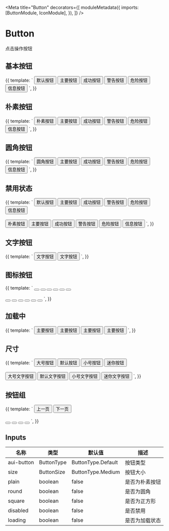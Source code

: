 

<Meta
  title="Button"
  decorators={[
    moduleMetadata({
      imports: [ButtonModule, IconModule],
    }),
  ]}
/>

# Button

点击操作按钮

## 基本按钮

<Preview>
  <Story name="basic" height="60px">
    {{
      template: `
        <button aui-button>默认按钮</button>
        <button aui-button="primary">主要按钮</button>
        <button aui-button="success">成功按钮</button>
        <button aui-button="warning">警告按钮</button>
        <button aui-button="danger">危险按钮</button>
        <button aui-button="info">信息按钮</button>
      `,
    }}
  </Story>
</Preview>

## 朴素按钮

<Preview>
  <Story name="plain" height="60px">
    {{
      template: `
        <button aui-button [plain]="true">朴素按钮</button>
        <button aui-button="primary" [plain]="true">主要按钮</button>
        <button aui-button="success" [plain]="true">成功按钮</button>
        <button aui-button="warning" [plain]="true">警告按钮</button>
        <button aui-button="danger" [plain]="true">危险按钮</button>
        <button aui-button="info" [plain]="true">信息按钮</button>
      `,
    }}
  </Story>
</Preview>

## 圆角按钮

<Preview>
  <Story name="round" height="60px">
    {{
      template: `
        <button aui-button [round]="true">圆角按钮</button>
        <button aui-button="primary" [round]="true">主要按钮</button>
        <button aui-button="success" [round]="true">成功按钮</button>
        <button aui-button="warning" [round]="true">警告按钮</button>
        <button aui-button="danger" [round]="true">危险按钮</button>
        <button aui-button="info" [round]="true">信息按钮</button>
      `,
    }}
  </Story>
</Preview>

## 禁用状态

<Preview>
  <Story name="disabled" height="100px">
    {{
      template: `
        <button aui-button [disabled]="true">默认按钮</button>
        <button aui-button="primary" [disabled]="true">主要按钮</button>
        <button aui-button="success" [disabled]="true">成功按钮</button>
        <button aui-button="warning" [disabled]="true">警告按钮</button>
        <button aui-button="danger" [disabled]="true">危险按钮</button>
        <button aui-button="info" [disabled]="true">信息按钮</button>
        <br /><br />
        <button aui-button [plain]="true" [disabled]="true">朴素按钮</button>
        <button aui-button="primary" [plain]="true" [disabled]="true">主要按钮</button>
        <button aui-button="success" [plain]="true" [disabled]="true">成功按钮</button>
        <button aui-button="warning" [plain]="true" [disabled]="true">警告按钮</button>
        <button aui-button="danger" [plain]="true" [disabled]="true">危险按钮</button>
        <button aui-button="info" [plain]="true" [disabled]="true">信息按钮</button>
      `,
    }}
  </Story>
</Preview>

## 文字按钮

<Preview>
  <Story name="text" height="60px">
    {{
      template: `
        <button aui-button="text">文字按钮</button>
        <button aui-button="text" [disabled]="true">文字按钮</button>
      `,
    }}
  </Story>
</Preview>

## 图标按钮

<Preview>
  <Story name="icon" height="100px">
    {{
      template: `
        <button aui-button [square]="true"><aui-icon icon="search_s"></aui-icon></button>
        <button aui-button="primary" [square]="true"><aui-icon icon="search_s"></aui-icon></button>
        <button aui-button="success" [square]="true"><aui-icon icon="search_s"></aui-icon></button>
        <button aui-button="warning" [square]="true"><aui-icon icon="search_s"></aui-icon></button>
        <button aui-button="danger" [square]="true"><aui-icon icon="search_s"></aui-icon></button>
        <button aui-button="info" [square]="true"><aui-icon icon="search_s"></aui-icon></button>
        <br />
        <br />
        <button aui-button [square]="true" [round]="true"><aui-icon icon="search_s"></aui-icon></button>
        <button aui-button="primary" [square]="true" [round]="true"><aui-icon icon="search_s"></aui-icon></button>
        <button aui-button="success" [square]="true" [round]="true"><aui-icon icon="search_s"></aui-icon></button>
        <button aui-button="warning" [square]="true" [round]="true"><aui-icon icon="search_s"></aui-icon></button>
        <button aui-button="danger" [square]="true" [round]="true"><aui-icon icon="search_s"></aui-icon></button>
        <button aui-button="info" [square]="true" [round]="true"><aui-icon icon="search_s"></aui-icon></button>
      `,
    }}
  </Story>
</Preview>

## 加载中

<Preview>
  <Story name="loading" height="60px">
    {{
      template: `
        <button aui-button="primary" [loading]="true">主要按钮</button>
        <button aui-button="primary" [plain]="true" [loading]="true">主要按钮</button>
        <button aui-button="primary" [disabled]="true" [loading]="true">主要按钮</button>
        <button aui-button="primary" [plain]="true" [disabled]="true" [loading]="true">主要按钮</button>
      `,
    }}
  </Story>
</Preview>

## 尺寸

<Preview>
  <Story name="size" height="100px">
    {{
      template: `
        <button aui-button size="large">大号按钮</button>
        <button aui-button size="medium">默认按钮</button>
        <button aui-button size="small">小号按钮</button>
        <button aui-button size="mini">迷你按钮</button>
        <br />
        <br />
        <button aui-button="text" size="large">大号文字按钮</button>
        <button aui-button="text" size="medium">默认文字按钮</button>
        <button aui-button="text" size="small">小号文字按钮</button>
        <button aui-button="text" size="mini">迷你文字按钮</button>
      `,
    }}
  </Story>
</Preview>

## 按钮组

<Preview>
  <Story name="button-group" height="100px">
    {{
      template: `
        <aui-button-group>
            <button aui-button="primary">
                <aui-icon icon="angle_left"></aui-icon>
                上一页
            </button>
            <button aui-button="primary">
                下一页
                <aui-icon icon="angle_right"></aui-icon>
            </button>
        </aui-button-group>
        <br />
        <br />
        <aui-button-group>
            <button aui-button="primary" [plain]="true" [square]="true">
                <aui-icon icon="angle_double_left"></aui-icon>
            </button>
            <button aui-button="primary" [plain]="true" [square]="true">
                <aui-icon icon="angle_left"></aui-icon>
            </button>
            <button aui-button="primary" [plain]="true" [square]="true">
                <aui-icon icon="angle_right"></aui-icon>
            </button>
            <button aui-button="primary" [plain]="true" [square]="true">
                <aui-icon icon="angle_double_right"></aui-icon>
            </button>
        </aui-button-group>
      `,
    }}
  </Story>
</Preview>

## Inputs

| 名称       | 类型       | 默认值             | 描述           |
| ---------- | ---------- | ------------------ | -------------- |
| aui-button | ButtonType | ButtonType.Default | 按钮类型       |
| size       | ButtonSize | ButtonType.Medium  | 按钮大小       |
| plain      | boolean    | false              | 是否为朴素按钮 |
| round      | boolean    | false              | 是否为圆角     |
| square     | boolean    | false              | 是否为正方形   |
| disabled   | boolean    | false              | 是否禁用       |
| loading    | boolean    | false              | 是否为加载状态 |
